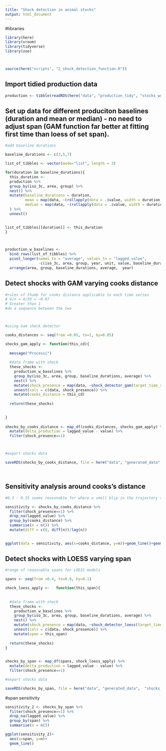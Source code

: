 ```yaml
---
title: "Shock detection in animal stocks"
output: html_document
---
```


#libraries
```r
library(here)
library(vroom)
library(tidyverse)
library(zoo)



source(here("scripts", "2_shock_detection_function.R"))
```

## Import tidied production data

```r
production <- tibble(readRDS(here("data", "production_tidy", "stocks_wo_former_nations.rds"))) %>% ungroup()


```

## Set up data for different produciton baselines (duration and mean or median) - no need to adjust span (GAM function far better at fitting first time than loess of set span).

```r

#add baseline durations

baseline_durations <- c(3,5,7)

list_of_tibbles <- vector(mode="list", length = 3)

for(duration in baseline_durations){
  this_duration <- 
  production %>% 
  group_by(iso_3c, area, group) %>% 
  nest() %>% 
  mutate(baseline_durations = duration,
         mean = map(data, ~(rollapply(data = .$value, width = duration, FUN = mean, fill=NA, align = "right"))),
         median = map(data, ~(rollapply(data = .$value, width = duration, FUN = median, fill=NA, align = "right")))
  ) %>% 
  unnest()

  
list_of_tibbles[[duration]] <- this_duration
}



production_w_baselines <- 
  bind_rows(list_of_tibbles) %>% 
  pivot_longer(names_to = "average", values_to = "lagged_value",
               -c(iso_3c, area, group, year, unit, value, baseline_durations)) %>% 
  arrange(area, group, baseline_durations, average,  year)


```

## Detect shocks with GAM varying cooks distance
```r

#rules of thumb for cooks distance applicable to each time series
# 4/n = 4/59 = ~0.07
# Greater than 1 
#do a sequence between the two



#using Gam shock detector

cooks_distances <- seq(from =0.05, to=1, by=0.05)

shocks_gam_apply <- function(this_cd){
  
  message("Processi")
  
  #data frame with shock
  these_shocks <- 
    production_w_baselines %>% 
    group_by(iso_3c, area, group, baseline_durations, average) %>% 
    nest() %>% 
    mutate(shock_presence = map(data, ~shock_detector_gam(target_time_series = .$value, target_cooks_distance = this_cd))) %>% 
    unnest(cols = c(data, shock_presence)) %>% 
    mutate(cooks_distance = this_cd)
  
  return(these_shocks)
  
  
}
  
shocks_by_cooks_distance <- map_df(cooks_distances, shocks_gam_apply) %>% 
  mutate(delta_production = lagged_value - value) %>% 
  filter(shock_presence==1)



#export shocks data

saveRDS(shocks_by_cooks_distance, file = here("data", "generated_data", "shocks_to_stocks", "shocks_w_baselines_cooks_distance_STOCKS.rds"))




```

## Sensitivity analysis around cooks's distance

```r

#0.3 - 0.35 seems reasonable for where a small blip in the trajectory starts

sensitivity <- shocks_by_cooks_distance %>% 
  filter(shock_presence==1) %>% 
  drop_na(lagged_value) %>% 
  group_by(cooks_distance) %>% 
  summarise(n = n()) %>% 
  mutate(diff = c(0, diff(n))/lag(n))
  

ggplot(data = sensitivity, aes(x=cooks_distance, y=n))+geom_line()+geom_vline(lty=2, xintercept = 0.35)


```


## Detect shocks with LOESS varying span
```r


#range of reaosnable spans for LOESS models

spans <- seq(from =0.4, to=0.8, by=0.1)

shock_loess_apply <-   function(this_span){
  
  
  #data frame with shock
  these_shocks <- 
    production_w_baselines %>% 
    group_by(iso_3c, area, group, baseline_durations, average) %>% 
    nest() %>% 
    mutate(shock_presence = map(data, ~shock_detector_loess(target_time_series = .$value, target_cooks_distance = 0.3, target_span = this_span))) %>% 
    unnest(cols = c(data, shock_presence)) %>% 
    mutate(span = this_span)
  
  return(these_shocks)
}
  

shocks_by_span <- map_df(spans, shock_loess_apply) %>% 
  mutate(delta_production = lagged_value - value) %>% 
  filter(shock_presence==1)

#export shocks data

saveRDS(shocks_by_span, file = here("data", "generated_data",  "shocks_to_stocks", "shocks_w_baselines_span_STOCKS.rds"))


```



#span sensitivity
```r

sensitivity_2 <- shocks_by_span %>% 
  filter(shock_presence==1) %>% 
  drop_na(lagged_value) %>% 
  group_by(span) %>% 
  summarise(n = n())

ggplot(sensitivity_2)+
  aes(x=span, y=n)+
  geom_line()

```

